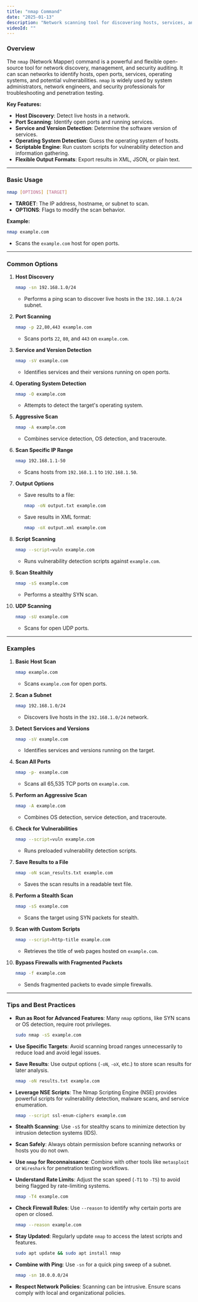 ```yaml
---
title: "nmap Command"
date: "2025-01-13"
description: "Network scanning tool for discovering hosts, services, and vulnerabilities."
videoId: ""
---
```


### Overview

The `nmap` (Network Mapper) command is a powerful and flexible open-source tool for network discovery, management, and security auditing. It can scan networks to identify hosts, open ports, services, operating systems, and potential vulnerabilities. `nmap` is widely used by system administrators, network engineers, and security professionals for troubleshooting and penetration testing.

**Key Features:**
- **Host Discovery**: Detect live hosts in a network.
- **Port Scanning**: Identify open ports and running services.
- **Service and Version Detection**: Determine the software version of services.
- **Operating System Detection**: Guess the operating system of hosts.
- **Scriptable Engine**: Run custom scripts for vulnerability detection and information gathering.
- **Flexible Output Formats**: Export results in XML, JSON, or plain text.

---

### Basic Usage

```bash
nmap [OPTIONS] [TARGET]
```

- **TARGET**: The IP address, hostname, or subnet to scan.
- **OPTIONS**: Flags to modify the scan behavior.

**Example:**
```bash
nmap example.com
```
- Scans the `example.com` host for open ports.

---

### Common Options

1. **Host Discovery**
   ```bash
   nmap -sn 192.168.1.0/24
   ```
   - Performs a ping scan to discover live hosts in the `192.168.1.0/24` subnet.

2. **Port Scanning**
   ```bash
   nmap -p 22,80,443 example.com
   ```
   - Scans ports `22`, `80`, and `443` on `example.com`.

3. **Service and Version Detection**
   ```bash
   nmap -sV example.com
   ```
   - Identifies services and their versions running on open ports.

4. **Operating System Detection**
   ```bash
   nmap -O example.com
   ```
   - Attempts to detect the target's operating system.

5. **Aggressive Scan**
   ```bash
   nmap -A example.com
   ```
   - Combines service detection, OS detection, and traceroute.

6. **Scan Specific IP Range**
   ```bash
   nmap 192.168.1.1-50
   ```
   - Scans hosts from `192.168.1.1` to `192.168.1.50`.

7. **Output Options**
   - Save results to a file:
     ```bash
     nmap -oN output.txt example.com
     ```
   - Save results in XML format:
     ```bash
     nmap -oX output.xml example.com
     ```

8. **Script Scanning**
   ```bash
   nmap --script=vuln example.com
   ```
   - Runs vulnerability detection scripts against `example.com`.

9. **Scan Stealthily**
   ```bash
   nmap -sS example.com
   ```
   - Performs a stealthy SYN scan.

10. **UDP Scanning**
    ```bash
    nmap -sU example.com
    ```
    - Scans for open UDP ports.

---

### Examples

1. **Basic Host Scan**
   ```bash
   nmap example.com
   ```
   - Scans `example.com` for open ports.

2. **Scan a Subnet**
   ```bash
   nmap 192.168.1.0/24
   ```
   - Discovers live hosts in the `192.168.1.0/24` network.

3. **Detect Services and Versions**
   ```bash
   nmap -sV example.com
   ```
   - Identifies services and versions running on the target.

4. **Scan All Ports**
   ```bash
   nmap -p- example.com
   ```
   - Scans all 65,535 TCP ports on `example.com`.

5. **Perform an Aggressive Scan**
   ```bash
   nmap -A example.com
   ```
   - Combines OS detection, service detection, and traceroute.

6. **Check for Vulnerabilities**
   ```bash
   nmap --script=vuln example.com
   ```
   - Runs preloaded vulnerability detection scripts.

7. **Save Results to a File**
   ```bash
   nmap -oN scan_results.txt example.com
   ```
   - Saves the scan results in a readable text file.

8. **Perform a Stealth Scan**
   ```bash
   nmap -sS example.com
   ```
   - Scans the target using SYN packets for stealth.

9. **Scan with Custom Scripts**
   ```bash
   nmap --script=http-title example.com
   ```
   - Retrieves the title of web pages hosted on `example.com`.

10. **Bypass Firewalls with Fragmented Packets**
    ```bash
    nmap -f example.com
    ```
    - Sends fragmented packets to evade simple firewalls.

---

### Tips and Best Practices

- **Run as Root for Advanced Features**: Many `nmap` options, like SYN scans or OS detection, require root privileges.
  ```bash
  sudo nmap -sS example.com
  ```

- **Use Specific Targets**: Avoid scanning broad ranges unnecessarily to reduce load and avoid legal issues.

- **Save Results**: Use output options (`-oN`, `-oX`, etc.) to store scan results for later analysis.
  ```bash
  nmap -oN results.txt example.com
  ```

- **Leverage NSE Scripts**: The Nmap Scripting Engine (NSE) provides powerful scripts for vulnerability detection, malware scans, and service enumeration.
  ```bash
  nmap --script ssl-enum-ciphers example.com
  ```

- **Stealth Scanning**: Use `-sS` for stealthy scans to minimize detection by intrusion detection systems (IDS).

- **Scan Safely**: Always obtain permission before scanning networks or hosts you do not own.

- **Use `nmap` for Reconnaissance**: Combine with other tools like `metasploit` or `Wireshark` for penetration testing workflows.

- **Understand Rate Limits**: Adjust the scan speed (`-T1` to `-T5`) to avoid being flagged by rate-limiting systems.
  ```bash
  nmap -T4 example.com
  ```

- **Check Firewall Rules**: Use `--reason` to identify why certain ports are open or closed.
  ```bash
  nmap --reason example.com
  ```

- **Stay Updated**: Regularly update `nmap` to access the latest scripts and features.
  ```bash
  sudo apt update && sudo apt install nmap
  ```

- **Combine with Ping**: Use `-sn` for a quick ping sweep of a subnet.
  ```bash
  nmap -sn 10.0.0.0/24
  ```

- **Respect Network Policies**: Scanning can be intrusive. Ensure scans comply with local and organizational policies.